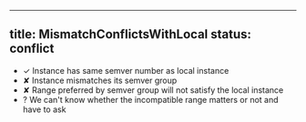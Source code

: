 
---
title: MismatchConflictsWithLocal
status: conflict
---

- ✓ Instance has same semver number as local instance
- ✘ Instance mismatches its semver group
- ✘ Range preferred by semver group will not satisfy the local instance
- ? We can't know whether the incompatible range matters or not and have to ask
